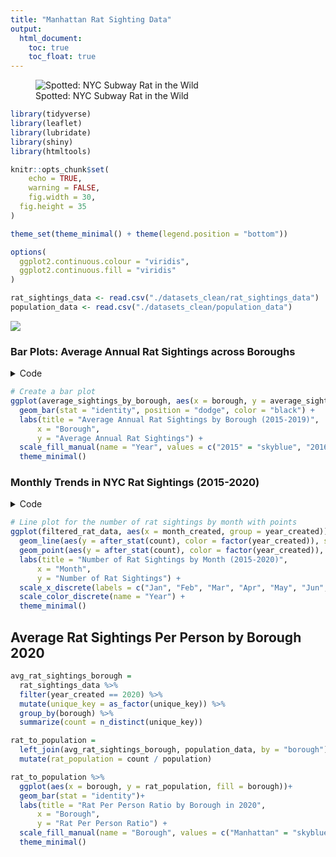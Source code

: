 ```yaml
---
title: "Manhattan Rat Sighting Data"
output: 
  html_document:
    toc: true
    toc_float: true
---
```


![Spotted: NYC Subway Rat in the Wild](images/rat.jpeg)

```r
library(tidyverse)
library(leaflet)
library(lubridate)
library(shiny)
library(htmltools)

knitr::opts_chunk$set(
    echo = TRUE,
    warning = FALSE,
    fig.width = 30, 
  fig.height = 35
)

theme_set(theme_minimal() + theme(legend.position = "bottom"))

options(
  ggplot2.continuous.colour = "viridis",
  ggplot2.continuous.fill = "viridis"
)

rat_sightings_data <- read.csv("./datasets_clean/rat_sightings_data")
population_data <- read.csv("./datasets_clean/population_data")

```

![](https://www.cbc.ca/natureofthings/content/images/CBC_Rat_City_FA_Horizontal_1920.jpg)


### Bar Plots: Average Annual Rat Sightings across Boroughs 
<details>
  <summary>Code</summary>
```r
# Filter data for the years 2015-2019
barplot_rat_data <- rat_sightings_data %>%
  filter(year_created >= 2015 & year_created <= 2019)

# Calculate the average annual rat sightings by borough
average_sightings_by_borough <- barplot_rat_data %>%
  group_by(year_created, borough) %>%
  summarise(average_sightings = n() / length(unique(month_created)))

# Create a bar plot
ggplot(average_sightings_by_borough, aes(x = borough, y = average_sightings, fill = factor(year_created))) +
  geom_bar(stat = "identity", position = "dodge", color = "black") +
  labs(title = "Average Annual Rat Sightings by Borough (2015-2019)",
      x = "Borough",
      y = "Average Annual Rat Sightings") +
  scale_fill_manual(name = "Year", values = c("2015" = "skyblue", "2016" = "orange", "2017" = "pink", "2018" = "purple", "2019" = "red")) +
  theme_minimal()
```
</details>

```r
# Create a bar plot
ggplot(average_sightings_by_borough, aes(x = borough, y = average_sightings, fill = factor(year_created))) +
  geom_bar(stat = "identity", position = "dodge", color = "black") +
  labs(title = "Average Annual Rat Sightings by Borough (2015-2019)",
      x = "Borough",
      y = "Average Annual Rat Sightings") +
  scale_fill_manual(name = "Year", values = c("2015" = "skyblue", "2016" = "orange", "2017" = "pink", "2018" = "purple", "2019" = "red")) +
  theme_minimal()
```



### Monthly Trends in NYC Rat Sightings (2015-2020) 
<details>
  <summary>Code</summary>
```r
# Filter data for the years 2015-2019
filtered_rat_data <- rat_sightings_data %>%
  filter(year_created >= 2015 & year_created <= 2019)

# Line plot for the number of rat sightings by month with points
ggplot(filtered_rat_data, aes(x = month_created, group = year_created)) +
  geom_line(aes(y = after_stat(count), color = factor(year_created)), stat = "count") +
  geom_point(aes(y = after_stat(count), color = factor(year_created)), stat = "count", size = 2) +
  labs(title = "Number of Rat Sightings by Month (2015-2020)",
      x = "Month",
      y = "Number of Rat Sightings") +
  scale_x_discrete(labels = c("Jan", "Feb", "Mar", "Apr", "May", "Jun", "Jul", "Aug", "Sep", "Oct", "Nov", "Dec")) +
  scale_color_discrete(name = "Year") +
  theme_minimal()

```
</details>


```r
# Line plot for the number of rat sightings by month with points
ggplot(filtered_rat_data, aes(x = month_created, group = year_created)) +
  geom_line(aes(y = after_stat(count), color = factor(year_created)), stat = "count") +
  geom_point(aes(y = after_stat(count), color = factor(year_created)), stat = "count", size = 2) +
  labs(title = "Number of Rat Sightings by Month (2015-2020)",
      x = "Month",
      y = "Number of Rat Sightings") +
  scale_x_discrete(labels = c("Jan", "Feb", "Mar", "Apr", "May", "Jun", "Jul", "Aug", "Sep", "Oct", "Nov", "Dec")) +
  scale_color_discrete(name = "Year") +
  theme_minimal() 
```

## Average Rat Sightings Per Person by Borough 2020

```r
avg_rat_sightings_borough = 
  rat_sightings_data %>% 
  filter(year_created == 2020) %>% 
  mutate(unique_key = as_factor(unique_key)) %>% 
  group_by(borough) %>% 
  summarize(count = n_distinct(unique_key))

rat_to_population = 
  left_join(avg_rat_sightings_borough, population_data, by = "borough") %>% 
  mutate(rat_population = count / population)

rat_to_population %>% 
  ggplot(aes(x = borough, y = rat_population, fill = borough))+
  geom_bar(stat = "identity")+
  labs(title = "Rat Per Person Ratio by Borough in 2020",
      x = "Borough",
      y = "Rat Per Person Ratio") +
  scale_fill_manual(name = "Borough", values = c("Manhattan" = "skyblue", "Bronx" = "orange", "Brooklyn" = "pink", "Queens" = "purple", "Staten Island" = "red")) +
  theme_minimal()
  
```

